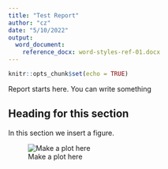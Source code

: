 ```yaml
---
title: "Test Report"
author: "cz"
date: "5/10/2022"
output: 
  word_document:
    reference_docx: word-styles-ref-01.docx
---
```


```r
knitr::opts_chunk$set(echo = TRUE)
```

Report starts here. You can write something

## Heading for this section

In this section we insert a figure.

![Make a plot here](fig_demo.png)

